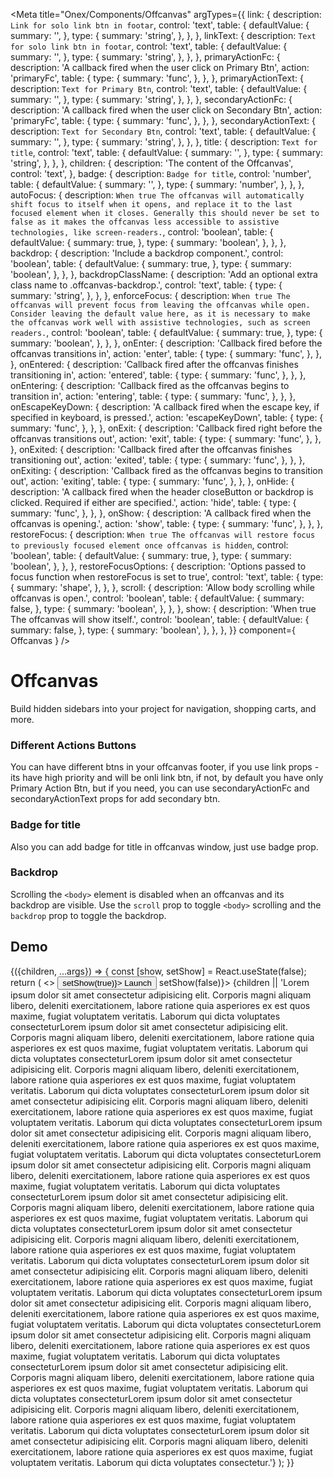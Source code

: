<!-- Offcanvas.mdx -->

<Meta
    title="Onex/Components/Offcanvas"
    argTypes={{
      link: {
      description: `Link for solo link btn in footar`,
      control: 'text',
      table: {
        defaultValue: {
          summary: '',
        },
        type: {
          summary: 'string',
        },
      },
    },
        linkText: {
      description: `Text for solo link btn in footar`,
      control: 'text',
      table: {
        defaultValue: {
          summary: '',
        },
        type: {
          summary: 'string',
        },
      },
    },
    primaryActionFc: {
      description: 'A callback fired when the user click on Primary Btn',
      action: 'primaryFc',
      table: {
        type: {
          summary: 'func',
        },
      },
    },
    primaryActionText: {
      description: `Text for Primary Btn`,
      control: 'text',
      table: {
        defaultValue: {
          summary: '',
        },
        type: {
          summary: 'string',
        },
      },
    },
    secondaryActionFc: {
      description: 'A callback fired when the user click on Secondary Btn',
      action: 'primaryFc',
      table: {
        type: {
          summary: 'func',
        },
      },
    },
    secondaryActionText: {
      description: `Text for Secondary Btn`,
      control: 'text',
      table: {
        defaultValue: {
          summary: '',
        },
        type: {
          summary: 'string',
        },
      },
    },
    title: {
      description: `Text for title`,
      control: 'text',
      table: {
        defaultValue: {
          summary: '',
        },
        type: {
          summary: 'string',
        },
      },
    },
      children: {
      description: 'The content of the Offcanvas',
      control: 'text',
    },
      badge: {
        description: `Badge for title`,
        control: 'number',
        table: {
          defaultValue: {
            summary: '',
          },
          type: {
            summary: 'number',
          },
        },
      },
      autoFocus: {
        description: `When true The offcanvas will automatically shift focus to itself when it opens,
                and replace it to the last focused element when it closes. Generally this should never be set
                to false as it makes the offcanvas less accessible to assistive technologies, like screen-readers.`,
        control: 'boolean',
        table: {
          defaultValue: {
            summary: true,
          },
          type: {
            summary: 'boolean',
          },
        },
      },
      backdrop: {
        description: 'Include a backdrop component.',
        control: 'boolean',
        table: {
          defaultValue: {
            summary: true,
          },
          type: {
            summary: 'boolean',
          },
        },
      },
      backdropClassName: {
        description: 'Add an optional extra class name to .offcanvas-backdrop.',
        control: 'text',
        table: {
          type: {
            summary: 'string',
          },
        },
      },
      enforceFocus: {
        description: `When true The offcanvas will prevent focus from leaving the offcanvas while open.
                Consider leaving the default value here, as it is necessary to make the offcanvas work well with
                assistive technologies, such as screen readers.`,
        control: 'boolean',
        table: {
          defaultValue: {
            summary: true,
          },
          type: {
            summary: 'boolean',
          },
        },
      },
      onEnter: {
        description: 'Callback fired before the offcanvas transitions in',
        action: 'enter',
        table: {
          type: {
            summary: 'func',
          },
        },
      },
      onEntered: {
        description: 'Callback fired after the offcanvas finishes transitioning in',
        action: 'entered',
        table: {
          type: {
            summary: 'func',
          },
        },
      },
      onEntering: {
        description: 'Callback fired as the offcanvas begins to transition in',
        action: 'entering',
        table: {
          type: {
            summary: 'func',
          },
        },
      },
      onEscapeKeyDown: {
        description: 'A callback fired when the escape key, if specified in keyboard, is pressed.',
        action: 'escapeKeyDown',
        table: {
          type: {
            summary: 'func',
          },
        },
      },
      onExit: {
        description: 'Callback fired right before the offcanvas transitions out',
        action: 'exit',
        table: {
          type: {
            summary: 'func',
          },
        },
      },
      onExited: {
        description: 'Callback fired after the offcanvas finishes transitioning out',
        action: 'exited',
        table: {
          type: {
            summary: 'func',
          },
        },
      },
      onExiting: {
        description: 'Callback fired as the offcanvas begins to transition out',
        action: 'exiting',
        table: {
          type: {
            summary: 'func',
          },
        },
      },
      onHide: {
        description:
          'A callback fired when the header closeButton or backdrop is clicked. Required if either are specified.',
        action: 'hide',
        table: {
          type: {
            summary: 'func',
          },
        },
      },
      onShow: {
        description: 'A callback fired when the offcanvas is opening.',
        action: 'show',
        table: {
          type: {
            summary: 'func',
          },
        },
      },
      restoreFocus: {
        description: `When true The offcanvas will restore focus to previously
                        focused element once offcanvas is hidden`,
        control: 'boolean',
        table: {
          defaultValue: {
            summary: true,
          },
          type: {
            summary: 'boolean',
          },
        },
      },
      restoreFocusOptions: {
        description: 'Options passed to focus function when restoreFocus is set to true',
        control: 'text',
        table: {
          type: {
            summary: 'shape',
          },
        },
      },
      scroll: {
        description: 'Allow body scrolling while offcanvas is open.',
        control: 'boolean',
        table: {
          defaultValue: {
            summary: false,
          },
          type: {
            summary: 'boolean',
          },
        },
      },
      show: {
        description: 'When true The offcanvas will show itself.',
        control: 'boolean',
        table: {
          defaultValue: {
            summary: false,
          },
          type: {
            summary: 'boolean',
          },
        },
      },
    }}
    component={ Offcanvas }
/>


# Offcanvas
Build hidden sidebars into your project for navigation, shopping carts, and more.

### Different Actions Buttons
You can have different btns in your offcanvas footer, if you use link props - its have high priority and will be onli link btn, if not, by default you have only Primary Action Btn, but if you need, you can use secondaryActionFc and secondaryActionText props for add secondary btn.

<Canvas>
  <Story name="OnlyPrimaryBtn(default)" story={stories.OnlyPrimaryBtn} />
  <Story name="PrimaryAndSecondaryBtns" story={stories.PrimaryAndSecondaryBtns} />
  <Story name="LinkBtn" story={stories.LinkBtn} />
</Canvas>

### Badge for title
Also you can add badge for title in offcanvas window, just use badge prop.

<Canvas>
  <Story name="Variant with badge" story={stories.BadgeVariant} />
</Canvas>

### Backdrop
Scrolling the ```<body>``` element is disabled when an offcanvas and its backdrop are visible.
Use the ```scroll``` prop to toggle ```<body>``` scrolling and the ```backdrop``` prop to toggle the backdrop.

<Canvas>
    <Story name="EnableBackdrop" story={stories.EnableBackdrop} />
    <Story name="DisableBackdrop" story={stories.DisableBackdrop} />
    <Story name="EnableScrolling" story={stories.EnableScrolling} />
    <Story name="EnableScrollingBackdrop" story={stories.EnableScrollingBackdrop} />
</Canvas>

## Demo

<Canvas>
    <Story name="Demo"
           args={{
               scroll: true,
               secondaryActionFc: null,
               title: 'Title',
           }}>
        {({children, ...args}) => {
            const [show, setShow] = React.useState(false);
            return (
                <>
                    <Button variant="primary" onClick={() => setShow(true)}>
                        Launch
                    </Button>
                    <Offcanvas {...args} show={show} onHide={() => setShow(false)}>
                    {children || 'Lorem ipsum dolor sit amet consectetur adipisicing elit. Corporis magni aliquam libero, deleniti exercitationem, labore ratione quia asperiores ex est quos maxime, fugiat voluptatem veritatis. Laborum qui dicta voluptates consecteturLorem ipsum dolor sit amet consectetur adipisicing elit. Corporis magni aliquam libero, deleniti exercitationem, labore ratione quia asperiores ex est quos maxime, fugiat voluptatem veritatis. Laborum qui dicta voluptates consecteturLorem ipsum dolor sit amet consectetur adipisicing elit. Corporis magni aliquam libero, deleniti exercitationem, labore ratione quia asperiores ex est quos maxime, fugiat voluptatem veritatis. Laborum qui dicta voluptates consecteturLorem ipsum dolor sit amet consectetur adipisicing elit. Corporis magni aliquam libero, deleniti exercitationem, labore ratione quia asperiores ex est quos maxime, fugiat voluptatem veritatis. Laborum qui dicta voluptates consecteturLorem ipsum dolor sit amet consectetur adipisicing elit. Corporis magni aliquam libero, deleniti exercitationem, labore ratione quia asperiores ex est quos maxime, fugiat voluptatem veritatis. Laborum qui dicta voluptates consecteturLorem ipsum dolor sit amet consectetur adipisicing elit. Corporis magni aliquam libero, deleniti exercitationem, labore ratione quia asperiores ex est quos maxime, fugiat voluptatem veritatis. Laborum qui dicta voluptates consecteturLorem ipsum dolor sit amet consectetur adipisicing elit. Corporis magni aliquam libero, deleniti exercitationem, labore ratione quia asperiores ex est quos maxime, fugiat voluptatem veritatis. Laborum qui dicta voluptates consecteturLorem ipsum dolor sit amet consectetur adipisicing elit. Corporis magni aliquam libero, deleniti exercitationem, labore ratione quia asperiores ex est quos maxime, fugiat voluptatem veritatis. Laborum qui dicta voluptates consecteturLorem ipsum dolor sit amet consectetur adipisicing elit. Corporis magni aliquam libero, deleniti exercitationem, labore ratione quia asperiores ex est quos maxime, fugiat voluptatem veritatis. Laborum qui dicta voluptates consecteturLorem ipsum dolor sit amet consectetur adipisicing elit. Corporis magni aliquam libero, deleniti exercitationem, labore ratione quia asperiores ex est quos maxime, fugiat voluptatem veritatis. Laborum qui dicta voluptates consecteturLorem ipsum dolor sit amet consectetur adipisicing elit. Corporis magni aliquam libero, deleniti exercitationem, labore ratione quia asperiores ex est quos maxime, fugiat voluptatem veritatis. Laborum qui dicta voluptates consecteturLorem ipsum dolor sit amet consectetur adipisicing elit. Corporis magni aliquam libero, deleniti exercitationem, labore ratione quia asperiores ex est quos maxime, fugiat voluptatem veritatis. Laborum qui dicta voluptates consecteturLorem ipsum dolor sit amet consectetur adipisicing elit. Corporis magni aliquam libero, deleniti exercitationem, labore ratione quia asperiores ex est quos maxime, fugiat voluptatem veritatis. Laborum qui dicta voluptates consecteturLorem ipsum dolor sit amet consectetur adipisicing elit. Corporis magni aliquam libero, deleniti exercitationem, labore ratione quia asperiores ex est quos maxime, fugiat voluptatem veritatis. Laborum qui dicta voluptates consectetur.'}
                    </Offcanvas>
                </>
            );
        }}
    </Story>
</Canvas>

<ArgsTable story="Demo" />
